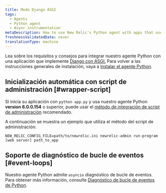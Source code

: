 ```yaml
---
title: Modo Django ASGI
tags:
  - Agents
  - Python agent
  - Async instrumentation
metaDescription: How to use New Relic's Python agent with apps that use Django with ASGI.
freshnessValidatedDate: never
translationType: machine
---
```


Lea sobre los requisitos y consejos para integrar nuestro agente Python con una aplicación que implemente [Django con ASGI.](https://docs.djangoproject.com/en/3.1/howto/deployment/asgi/) Para volver a las instrucciones generales de instalación, vaya a [Instalar el agente Python](/docs/agents/python-agent/installation-configuration/python-agent-installation).

## Inicialización automática con script de administración [#wrapper-script]

Si inicia su aplicación con `python app.py` y usa nuestro agente Python <DNT>**version 6.0.0.154**</DNT> o superior, puede usar el [método de integración de script de administración](/docs/agents/python-agent/installation-configuration/python-agent-installation#integration) recomendado.

A continuación se muestra un ejemplo que utiliza el método del script de administración:

```
NEW_RELIC_CONFIG_FILE=path/to/newrelic.ini newrelic-admin run-program [web server] path_to_app
```

## Soporte de diagnóstico de bucle de eventos [#event-loops]

Nuestro agente Python admite `asyncio` diagnóstico de bucle de eventos. Para obtener más información, consulte [Diagnóstico de bucle de eventos de Python](/docs/agents/python-agent/supported-features/python-event-loop-diagnostics).
